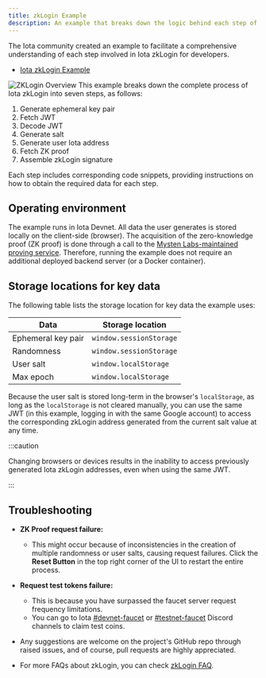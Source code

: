 ```yaml
---
title: zkLogin Example
description: An example that breaks down the logic behind each step of zkLogin.
---
```


The Iota community created an example to facilitate a comprehensive understanding of each step involved in Iota zkLogin for developers.

- [Iota zkLogin Example](https://iota-zklogin.vercel.app/)

![ZKLogin Overview](./images/overview.png "ZKLogin Overview")
This example breaks down the complete process of Iota zkLogin into seven steps, as follows:

1. Generate ephemeral key pair
1. Fetch JWT
1. Decode JWT
1. Generate salt
1. Generate user Iota address
1. Fetch ZK proof
1. Assemble zkLogin signature

Each step includes corresponding code snippets, providing instructions on how to obtain the required data for each step.

## Operating environment

The example runs in Iota Devnet. All data the user generates is stored locally on the client-side (browser). The acquisition of the zero-knowledge proof (ZK proof) is done through a call to the [Mysten Labs-maintained proving service](../zklogin.mdx#call-the-mysten-labs-maintained-proving-service). Therefore, running the example does not require an additional deployed backend server (or a Docker container).

## Storage locations for key data

The following table lists the storage location for key data the example uses:

| Data | Storage location |
| --- | --- |
| Ephemeral key pair | `window.sessionStorage` |
| Randomness | `window.sessionStorage` | 
| User salt | `window.localStorage` | 
| Max epoch | `window.localStorage` | 

Because the user salt is stored long-term in the browser's `localStorage`, as long as the `localStorage` is not cleared manually, you can use the same JWT (in this example, logging in with the same Google account) to access the corresponding zkLogin address generated from the current salt value at any time.

:::caution

Changing browsers or devices results in the inability to access previously generated Iota zkLogin addresses, even when using the same JWT.

:::

## Troubleshooting

- **ZK Proof request failure:**
  - This might occur because of inconsistencies in the creation of multiple randomness or user salts, causing request failures. Click the **Reset Button** in the top right corner of the UI to restart the entire process.

- **Request test tokens failure:**
  - This is because you have surpassed the faucet server request frequency limitations. 
  - You can go to Iota [#devnet-faucet](https://discord.com/channels/916379725201563759/971488439931392130) or [#testnet-faucet](https://discord.com/channels/916379725201563759/1037811694564560966) Discord channels to claim test coins.

- Any suggestions are welcome on the project's GitHub repo through raised issues, and of course, pull requests are highly appreciated.

- For more FAQs about zkLogin, you can check [zkLogin FAQ](../zklogin.mdx#faq).

